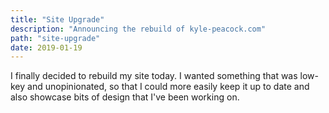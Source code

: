 ```yaml
---
title: "Site Upgrade"
description: "Announcing the rebuild of kyle-peacock.com"
path: "site-upgrade"
date: 2019-01-19
---
```


I finally decided to rebuild my site today. I wanted something that was low-key and unopinionated, so that I could more easily keep it up to date and also showcase bits of design that I've been working on.
